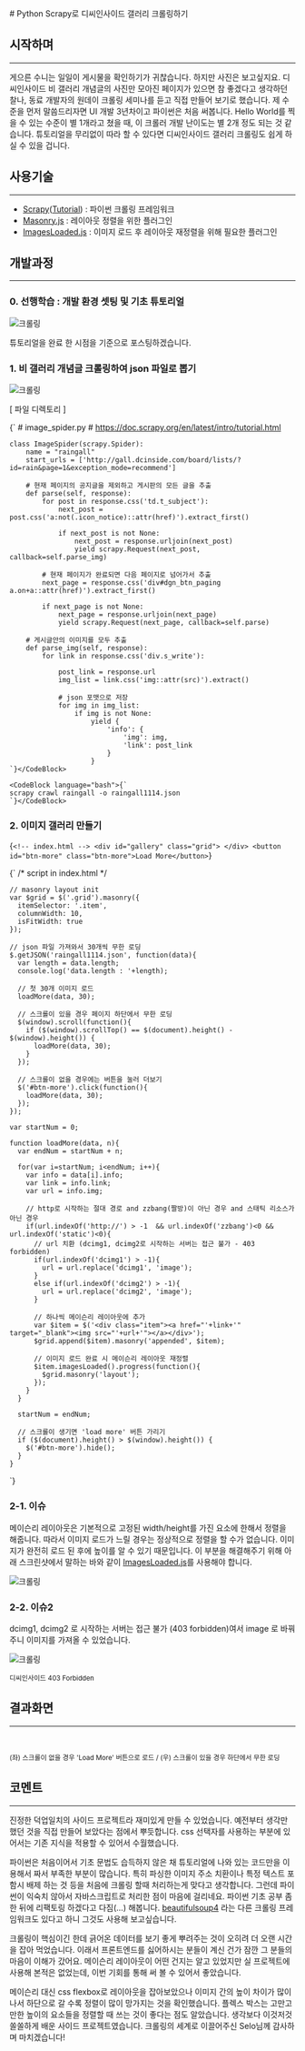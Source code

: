 
<LayoutBase type="mdx" date="2016.11">
  # Python Scrapy로 디씨인사이드 갤러리 크롤링하기

  ## 시작하며
  ---
  게으른 수니는 일일이 게시물을 확인하기가 귀찮습니다. 하지만 사진은 보고싶지요. 디씨인사이드 비 갤러리 개념글의 사진만 모아진 페이지가 있으면 참 좋겠다고 생각하던 찰나, 동료 개발자의 원데이 크롤링 세미나를 듣고 직접 만들어 보기로 했습니다. 제 수준을 먼저 말씀드리자면 UI 개발 3년차이고 파이썬은 처음 써봅니다. Hello World를 찍을 수 있는 수준이 별 1개라고 쳤을 때, 이 크롤러 개발 난이도는 별 2개 정도 되는 것 같습니다. 튜토리얼을 무리없이 따라 할 수 있다면 디씨인사이드 갤러리 크롤링도 쉽게 하실 수 있을 겁니다.



  ## 사용기술
  ---
  - <a href="https://scrapy.org/" target="_blank">Scrapy</a>(<a href="https://doc.scrapy.org/en/latest/intro/tutorial.html" target="_blank">Tutorial</a>) : 파이썬 크롤링 프레임워크
  - <a href="https://masonry.desandro.com/" target="_blank">Masonry.js</a> : 레이아웃 정렬을 위한 플러그인
  - <a href="https://imagesloaded.desandro.com/" target="_blank">ImagesLoaded.js</a> : 이미지 로드 후 레이아웃 재정렬을 위해 필요한 플러그인



  ## 개발과정
  ---
  ### 0. 선행학습 : 개발 환경 셋팅 및 기초 튜토리얼

  ![크롤링](/images/exprience/mmt/crawling1.png)

  튜토리얼을 완료 한 시점을 기준으로 포스팅하겠습니다.



  ### 1. 비 갤러리 개념글 크롤링하여 json 파일로 뽑기

  ![크롤링](/images/exprience/mmt/crawling2.png)

  [ 파일 디렉토리 ]

  <CodeBlock language="python">{`
    # image_spider.py
    # https://doc.scrapy.org/en/latest/intro/tutorial.html


    class ImageSpider(scrapy.Spider):
        name = "raingall"
        start_urls = ['http://gall.dcinside.com/board/lists/?id=rain&page=1&exception_mode=recommend']

        # 현재 페이지의 공지글을 제외하고 게시판의 모든 글을 추출
        def parse(self, response):
            for post in response.css('td.t_subject'):
                next_post = post.css('a:not(.icon_notice)::attr(href)').extract_first()

                if next_post is not None:
                    next_post = response.urljoin(next_post)
                    yield scrapy.Request(next_post, callback=self.parse_img)

            # 현재 페이지가 완료되면 다음 페이지로 넘어가서 추출
            next_page = response.css('div#dgn_btn_paging a.on+a::attr(href)').extract_first()

            if next_page is not None:
                next_page = response.urljoin(next_page)
                yield scrapy.Request(next_page, callback=self.parse)

        # 게시글안의 이미지를 모두 추출
        def parse_img(self, response):
            for link in response.css('div.s_write'):

                post_link = response.url
                img_list = link.css('img::attr(src)').extract()

                # json 포맷으로 저장
                for img in img_list:
                    if img is not None:
                        yield {
                            'info': {
                                'img': img,
                                'link': post_link
                            }
                        }
    `}</CodeBlock>

    <CodeBlock language="bash">{`
    scrapy crawl raingall -o raingall1114.json
    `}</CodeBlock>

  ### 2. 이미지 갤러리 만들기

  <CodeBlock language="html">{`
    <!-- index.html -->
    <div id="gallery" class="grid">
    </div>
    <button id="btn-more" class="btn-more">Load More</button>
  `}</CodeBlock>

  <CodeBlock language="js">{`
    /* script in index.html */

    // masonry layout init
    var $grid = $('.grid').masonry({
      itemSelector: '.item',
      columnWidth: 10,
      isFitWidth: true
    });

    // json 파일 가져와서 30개씩 무한 로딩
    $.getJSON('raingall1114.json', function(data){
      var length = data.length;
      console.log('data.length : '+length);

      // 첫 30개 이미지 로드
      loadMore(data, 30);

      // 스크롤이 있을 경우 페이지 하단에서 무한 로딩
      $(window).scroll(function(){
        if ($(window).scrollTop() == $(document).height() - $(window).height()) {
          loadMore(data, 30);
        }
      });

      // 스크롤이 없을 경우에는 버튼을 눌러 더보기
      $('#btn-more').click(function(){
        loadMore(data, 30);
      });
    });

    var startNum = 0;

    function loadMore(data, n){
      var endNum = startNum + n;

      for(var i=startNum; i<endNum; i++){
        var info = data[i].info;
        var link = info.link;
        var url = info.img;

        // http로 시작하는 절대 경로 and zzbang(짤방)이 아닌 경우 and 스태틱 리소스가 아닌 경우
        if(url.indexOf('http://') > -1  && url.indexOf('zzbang')<0 && url.indexOf('static')<0){
          // url 치환 (dcimg1, dcimg2로 시작하는 서버는 접근 불가 - 403 forbidden)
          if(url.indexOf('dcimg1') > -1){
            url = url.replace('dcimg1', 'image');
          }
          else if(url.indexOf('dcimg2') > -1){
            url = url.replace('dcimg2', 'image');
          }

          // 하나씩 메이슨리 레이아웃에 추가
          var $item = $('<div class="item"><a href="'+link+'" target="_blank"><img src="'+url+'"></a></div>');
          $grid.append($item).masonry('appended', $item);

          // 이미지 로드 완료 시 메이슨리 레이아웃 재정렬
          $item.imagesLoaded().progress(function(){
            $grid.masonry('layout');
          });
        }
      }

      startNum = endNum;

      // 스크롤이 생기면 'load more' 버튼 가리기
      if ($(document).height() > $(window).height()) {
        $('#btn-more').hide();
      }
    }
  `}</CodeBlock>


  ### 2-1. 이슈

  메이슨리 레이아웃은 기본적으로 고정된 width/height를 가진 요소에 한해서 정렬을 해줍니다. 따라서 이미지 로드가 느릴 경우는 정상적으로 정렬을 할 수가 없습니다.
  이미지가 완전히 로드 된 후에 높이를 알 수 있기 때문입니다. 이 부분을 해결해주기 위해 아래 스크린샷에서 말하는 바와 같이 <a href="https://imagesloaded.desandro.com/" target="_blank">ImagesLoaded.js</a>를 사용해야 합니다.

  ![크롤링](/images/exprience/mmt/crawling3.png)



  ### 2-2. 이슈2
  dcimg1, dcimg2 로 시작하는 서버는 접근 불가 (403 forbidden)여서 image 로 바꿔주니 이미지를 가져올 수 있었습니다.

  ![크롤링](/images/exprience/mmt/crawling4.png)

  <small className="text-center">디씨인사이드 403 Forbidden</small>



  ## 결과화면
  ---
  <div className="flex-between">
    <img src="/images/exprience/mmt/crawling5.jfif" alt="" style={{width: 'calc(50% - 8px)', marginTop: 0}}/>
    <img src="/images/exprience/mmt/crawling6.jfif" alt="" style={{width: 'calc(50% - 8px)', marginTop: 0}}/>
  </div>

  <small className="text-center">(좌) 스크롤이 없을 경우 'Load More' 버튼으로 로드 / (우) 스크롤이 있을 경우 하단에서 무한 로딩</small>



  ## 코멘트
  ---
  진정한 덕업일치의 사이드 프로젝트라 재미있게 만들 수 있었습니다. 예전부터 생각만 했던 것을 직접 만들어 보았다는 점에서 뿌듯합니다. css 선택자를 사용하는 부분에 있어서는 기존 지식을 적용할 수 있어서 수월했습니다.

  파이썬은 처음이어서 기초 문법도 습득하지 않은 채 튜토리얼에 나와 있는 코드만을 이용해서 짜서 부족한 부분이 많습니다. 특히 파싱한 이미지 주소 치환이나 특정 텍스트 포함시 배제 하는 것 등을 처음에 크롤링 할때 처리하는게 맞다고 생각합니다. 그런데 파이썬이 익숙치 않아서 자바스크립트로 처리한 점이 마음에 걸리네요. 파이썬 기초 공부 좀 한 뒤에 리팩토링 하겠다고 다짐(...) 해봅니다. [beautifulsoup4](https://www.crummy.com/software/BeautifulSoup/bs4/doc/) 라는 다른 크롤링 프레임워크도 있다고 하니 그것도 사용해 보고싶습니다.

  크롤링이 핵심이긴 한데 긁어온 데이터를 보기 좋게 뿌려주는 것이 오히려 더 오랜 시간을 잡아 먹었습니다. 이래서 프론트엔드를 싫어하시는 분들이 계신 건가 잠깐 그 분들의 마음이 이해가 갔어요. 메이슨리 레이아웃이 어떤 건지는 알고 있었지만 실 프로젝트에 사용해 본적은 없었는데, 이번 기회를 통해 써 볼 수 있어서 좋았습니다.

  메이슨리 대신 css flexbox로 레이아웃을 잡아보았으나 이미지 간의 높이 차이가 많이 나서 하단으로 갈 수록 정렬이 많이 망가지는 것을 확인했습니다. 플렉스 박스는 고만고만한 높이의 요소들을 정렬할 때 쓰는 것이 좋다는 점도 알았습니다. 생각보다 이것저것 쏠쏠하게 배운 사이드 프로젝트였습니다. 크롤링의 세계로 이끌어주신 Selo님께 감사하며 마치겠습니다!
</LayoutBase>